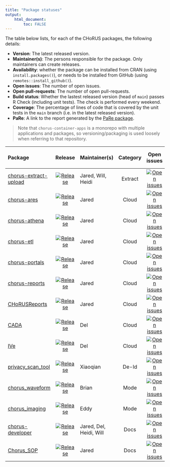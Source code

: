 ```yaml
---
title: "Package statuses"
output: 
    html_document:
        toc: FALSE
---
```


The table below lists, for each of the CHoRUS packages, the following details:

- **Version**: The latest released version.
- **Maintainer(s)**: The persons responsible for the package. Only maintainers can create releases.
- **Availability**: whether the package can be installed from CRAN (using `install.packages()`), or needs to be installed from GitHub (using `remotes::install_github()`).
- **Open issues**: The number of open issues.
- **Open pull-requests**: The number of open pull-requests.
- **Build status**: Whether the lastest released version (head of `main`) passes R Check (including unit tests). The check is performed every weekend.
- **Coverage**: The percentage of lines of code that is covered by the unit tests in the `main` branch (i.e. in the latest released version).
- **PaRe**: A link to the report generated by the [PaRe package](https://darwin-eu-dev.github.io/PaRe/).

> Note that `chorus-container-apps` is a monorepo with multiple applications and packages, so versioning/packaging is used loosely when referring to that repository.

| Package            | Release | Maintainer(s)   | Category | Open issues | Open pull-requests | Build status | Language   | PaRe   |
| :----------------- | :----: |:--------------- | :------: | :------: | :------: | :------------: | :----------: | :------ |
| [chorus-extract-upload](https://github.com/chorus-ai/chorus-extract-upload) | [![Release](https://img.shields.io/github/v/release/chorus-ai/chorus-extract-upload?label=%20)](https://github.com/chorus-ai/chorus-extract-upload) | Jared, Will, Heidi | Extract | [![Open issues](https://img.shields.io/github/issues-raw/chorus-ai/chorus-extract-upload?label=%20)](https://github.com/chorus-ai/chorus-extract-upload/issues) | [![Open pull-requests](https://img.shields.io/github/issues-pr-raw/chorus-ai/chorus-extract-upload?label=%20)](https://github.com/chorus-ai/chorus-extract-upload/pulls) | N/A | [![Top Language](https://img.shields.io/github/languages/top/chorus-ai/chorus-extract-upload)](https://github.com/chorus-ai/chorus-extract-upload?branch=main) | [Report](pare_reports/chorus-extract-upload.html)
| [chorus-ares](https://github.com/chorus-ai/chorus-container-apps) | [![Release](https://img.shields.io/github/v/release/chorus-ai/chorus-container-apps?label=%20)](https://github.com/chorus-ai/chorus-container-apps) | Jared | Cloud | [![Open issues](https://img.shields.io/github/issues-raw/chorus-ai/chorus-container-apps?label=%20)](https://github.com/chorus-ai/chorus-container-apps/issues) | [![Open pull-requests](https://img.shields.io/github/issues-pr-raw/chorus-ai/chorus-container-apps?label=%20)](https://github.com/chorus-ai/chorus-container-apps/pulls) | [![Build Status](https://github.com/chorus-ai/chorus-container-apps/actions/workflows/chorusimage-ares.yml/badge.svg)](https://github.com/chorus-ai/chorus-container-apps/actions/workflows/chorusimage-ares.yml)  | [![Top Language](https://img.shields.io/github/languages/top/chorus-ai/chorus-container-apps)](https://github.com/chorus-ai/chorus-container-apps?branch=main) | [Report](pare_reports/chorus-container-apps.html)
| [chorus-athena](https://github.com/chorus-ai/chorus-container-apps) | [![Release](https://img.shields.io/github/v/release/chorus-ai/chorus-container-apps?label=%20)](https://github.com/chorus-ai/chorus-container-apps) | Jared | Cloud | [![Open issues](https://img.shields.io/github/issues-raw/chorus-ai/chorus-container-apps?label=%20)](https://github.com/chorus-ai/chorus-container-apps/issues) | [![Open pull-requests](https://img.shields.io/github/issues-pr-raw/chorus-ai/chorus-container-apps?label=%20)](https://github.com/chorus-ai/chorus-container-apps/pulls) | [![Build Status](https://github.com/chorus-ai/chorus-container-apps/actions/workflows/chorusimage-athena.yml/badge.svg)](https://github.com/chorus-ai/chorus-container-apps/actions/workflows/chorusimage-athena.yml)  | [![Top Language](https://img.shields.io/github/languages/top/chorus-ai/chorus-container-apps)](https://github.com/chorus-ai/chorus-container-apps?branch=main) | [Report](pare_reports/chorus-container-apps.html)
| [chorus-etl](https://github.com/chorus-ai/chorus-container-apps) | [![Release](https://img.shields.io/github/v/release/chorus-ai/chorus-container-apps?label=%20)](https://github.com/chorus-ai/chorus-container-apps) | Jared | Cloud | [![Open issues](https://img.shields.io/github/issues-raw/chorus-ai/chorus-container-apps?label=%20)](https://github.com/chorus-ai/chorus-container-apps/issues) | [![Open pull-requests](https://img.shields.io/github/issues-pr-raw/chorus-ai/chorus-container-apps?label=%20)](https://github.com/chorus-ai/chorus-container-apps/pulls) | [![Build Status](https://github.com/chorus-ai/chorus-container-apps/actions/workflows/chorusimage-etl.yml/badge.svg)](https://github.com/chorus-ai/chorus-container-apps/actions/workflows/chorusimage-etl.yml)  | [![Top Language](https://img.shields.io/github/languages/top/chorus-ai/chorus-container-apps)](https://github.com/chorus-ai/chorus-container-apps?branch=main) | [Report](pare_reports/chorus-container-apps.html)
| [chorus-portals](https://github.com/chorus-ai/chorus-container-apps) | [![Release](https://img.shields.io/github/v/release/chorus-ai/chorus-container-apps?label=%20)](https://github.com/chorus-ai/chorus-container-apps) | Jared | Cloud | [![Open issues](https://img.shields.io/github/issues-raw/chorus-ai/chorus-container-apps?label=%20)](https://github.com/chorus-ai/chorus-container-apps/issues) | [![Open pull-requests](https://img.shields.io/github/issues-pr-raw/chorus-ai/chorus-container-apps?label=%20)](https://github.com/chorus-ai/chorus-container-apps/pulls) | [![Build Status](https://github.com/chorus-ai/chorus-container-apps/actions/workflows/chorusimage-portals.yml/badge.svg)](https://github.com/chorus-ai/chorus-container-apps/actions/workflows/chorusimage-portals.yml)  | [![Top Language](https://img.shields.io/github/languages/top/chorus-ai/chorus-container-apps)](https://github.com/chorus-ai/chorus-container-apps?branch=main) | [Report](pare_reports/chorus-container-apps.html)
| [chorus-reports](https://github.com/chorus-ai/chorus-container-apps) | [![Release](https://img.shields.io/github/v/release/chorus-ai/chorus-container-apps?label=%20)](https://github.com/chorus-ai/chorus-container-apps) | Jared | Cloud | [![Open issues](https://img.shields.io/github/issues-raw/chorus-ai/chorus-container-apps?label=%20)](https://github.com/chorus-ai/chorus-container-apps/issues) | [![Open pull-requests](https://img.shields.io/github/issues-pr-raw/chorus-ai/chorus-container-apps?label=%20)](https://github.com/chorus-ai/chorus-container-apps/pulls) | [![Build Status](https://github.com/chorus-ai/chorus-container-apps/actions/workflows/chorusimage-reports.yml/badge.svg)](https://github.com/chorus-ai/chorus-container-apps/actions/workflows/chorusimage-reports.yml)  | [![Top Language](https://img.shields.io/github/languages/top/chorus-ai/chorus-container-apps)](https://github.com/chorus-ai/chorus-container-apps?branch=main) | [Report](pare_reports/chorus-container-apps.html)
| [CHoRUSReports](https://github.com/chorus-ai/CHoRUSReports) | [![Release](https://img.shields.io/github/v/release/chorus-ai/CHoRUSReports?label=%20)](https://github.com/chorus-ai/CHoRUSReports) | Jared | Cloud | [![Open issues](https://img.shields.io/github/issues-raw/chorus-ai/CHoRUSReports?label=%20)](https://github.com/chorus-ai/CHoRUSReports/issues) | [![Open pull-requests](https://img.shields.io/github/issues-pr-raw/chorus-ai/CHoRUSReports?label=%20)](https://github.com/chorus-ai/CHoRUSReports/pulls) | N/A | [![Top Language](https://img.shields.io/github/languages/top/chorus-ai/CHoRUSReports)](https://github.com/chorus-ai/CHoRUSReports?branch=main) | [Report](pare_reports/CHoRUSReports.html)
| [CADA](https://github.com/chorus-ai/CADA) | [![Release](https://img.shields.io/github/v/release/chorus-ai/CADA?label=%20)](https://github.com/chorus-ai/CADA) | Del | Cloud | [![Open issues](https://img.shields.io/github/issues-raw/chorus-ai/CADA?label=%20)](https://github.com/chorus-ai/CADA/issues) | [![Open pull-requests](https://img.shields.io/github/issues-pr-raw/chorus-ai/CADA?label=%20)](https://github.com/chorus-ai/CADA/pulls) | N/A | [![Top Language](https://img.shields.io/github/languages/top/chorus-ai/CADA)](https://github.com/chorus-ai/CADA?branch=main) | [Report](pare_reports/CADA.html)
| [IVe](https://github.com/chorus-ai/IVe) | [![Release](https://img.shields.io/github/v/release/chorus-ai/IVe?label=%20)](https://github.com/chorus-ai/IVe) | Del | Cloud | [![Open issues](https://img.shields.io/github/issues-raw/chorus-ai/IVe?label=%20)](https://github.com/chorus-ai/IVe/issues) | [![Open pull-requests](https://img.shields.io/github/issues-pr-raw/chorus-ai/IVe?label=%20)](https://github.com/chorus-ai/IVe/pulls) | N/A | [![Top Language](https://img.shields.io/github/languages/top/chorus-ai/IVe)](https://github.com/chorus-ai/IVe?branch=main) | [Report](pare_reports/IVe.html)
| [privacy_scan_tool](https://github.com/chorus-ai/privacy_scan_tool) | [![Release](https://img.shields.io/github/v/release/chorus-ai/privacy_scan_tool?label=%20)](https://github.com/chorus-ai/privacy_scan_tool) | Xiaoqian | De-Id | [![Open issues](https://img.shields.io/github/issues-raw/chorus-ai/privacy_scan_tool?label=%20)](https://github.com/chorus-ai/privacy_scan_tool/issues) | [![Open pull-requests](https://img.shields.io/github/issues-pr-raw/chorus-ai/privacy_scan_tool?label=%20)](https://github.com/chorus-ai/privacy_scan_tool/pulls) | N/A | [![Top Language](https://img.shields.io/github/languages/top/chorus-ai/privacy_scan_tool)](https://github.com/chorus-ai/privacy_scan_tool?branch=main) | [Report](pare_reports/privacy_scan_tool.html)
| [chorus_waveform](https://github.com/chorus-ai/chorus_waveform) | [![Release](https://img.shields.io/github/v/release/chorus-ai/chorus_waveform?label=%20)](https://github.com/chorus-ai/chorus_waveform) | Brian | Mode | [![Open issues](https://img.shields.io/github/issues-raw/chorus-ai/chorus_waveform?label=%20)](https://github.com/chorus-ai/chorus_waveform/issues) | [![Open pull-requests](https://img.shields.io/github/issues-pr-raw/chorus-ai/chorus_waveform?label=%20)](https://github.com/chorus-ai/chorus_waveform/pulls) | [![Build Status](https://github.com/chorus-ai/chorus_waveform/actions/workflows/chorus-image-waveform.yml/badge.svg)](https://github.com/chorus-ai/chorus_waveform/actions/workflows/chorus-image-waveform.yml) | [![Top Language](https://img.shields.io/github/languages/top/chorus-ai/chorus_waveform)](https://github.com/chorus-ai/chorus_waveform?branch=main) | [Report](pare_reports/chorus_waveform.html)
| [chorus_imaging](https://github.com/chorus-ai/chorus_imaging) | [![Release](https://img.shields.io/github/v/release/chorus-ai/chorus_imaging?label=%20)](https://github.com/chorus-ai/chorus_imaging) | Eddy | Mode | [![Open issues](https://img.shields.io/github/issues-raw/chorus-ai/chorus_imaging?label=%20)](https://github.com/chorus-ai/chorus_imaging/issues) | [![Open pull-requests](https://img.shields.io/github/issues-pr-raw/chorus-ai/chorus_imaging?label=%20)](https://github.com/chorus-ai/chorus_imaging/pulls) | N/A | [![Top Language](https://img.shields.io/github/languages/top/chorus-ai/chorus_imaging)](https://github.com/chorus-ai/chorus_imaging?branch=main) | [Report](pare_reports/chorus_imaging.html)
| [chorus-developer](https://github.com/chorus-ai/chorus-developer) | [![Release](https://img.shields.io/github/v/release/chorus-ai/chorus-developer?label=%20)](https://github.com/chorus-ai/chorus-developer) | Jared, Del, Heidi, Will | Docs | [![Open issues](https://img.shields.io/github/issues-raw/chorus-ai/chorus-developer?label=%20)](https://github.com/chorus-ai/chorus-developer/issues) | [![Open pull-requests](https://img.shields.io/github/issues-pr-raw/chorus-ai/chorus-developer?label=%20)](https://github.com/chorus-ai/chorus-developer/pulls) | [![Build Status](https://github.com/chorus-ai/chorus-developer/actions/workflows/pages/pages-build-deployment/badge.svg)](https://github.com/chorus-ai/chorus-developer/actions/workflows/pages/pages-build-deployment)  | [![Top Language](https://img.shields.io/github/languages/top/chorus-ai/chorus-developer)](https://github.com/chorus-ai/chorus-developer?branch=gh-pages) | [Report](pare_reports/chorus-developer.html)
| [Chorus_SOP](https://github.com/chorus-ai/Chorus_SOP) | [![Release](https://img.shields.io/github/v/release/chorus-ai/Chorus_SOP?label=%20)](https://github.com/chorus-ai/Chorus_SOP) | Jared | Docs | [![Open issues](https://img.shields.io/github/issues-raw/chorus-ai/Chorus_SOP?label=%20)](https://github.com/chorus-ai/Chorus_SOP/issues) | [![Open pull-requests](https://img.shields.io/github/issues-pr-raw/chorus-ai/Chorus_SOP?label=%20)](https://github.com/chorus-ai/Chorus_SOP/pulls) | [![Build Status](https://github.com/chorus-ai/Chorus_SOP/actions/workflows/pages/pages-build-deployment/badge.svg)](https://github.com/chorus-ai/Chorus_SOP/actions/workflows/pages/pages-build-deployment)  | [![Top Language](https://img.shields.io/github/languages/top/chorus-ai/Chorus_SOP)](https://github.com/chorus-ai/Chorus_SOP?branch=main) | [Report](pare_reports/Chorus_SOP.html)